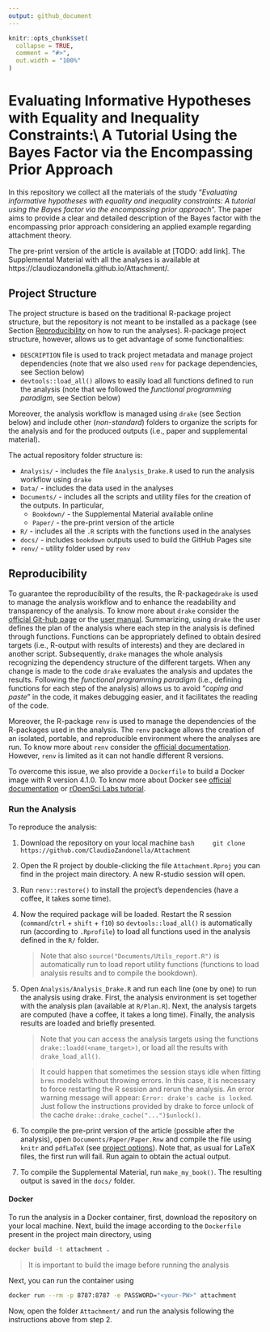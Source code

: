 ```yaml
---
output: github_document
---
```


<!-- README.md is generated from README.Rmd. Please edit that file -->

```r
knitr::opts_chunk$set(
  collapse = TRUE,
  comment = "#>",
  out.width = "100%"
)
```

# Evaluating Informative Hypotheses with Equality and Inequality Constraints:\\ A Tutorial Using the Bayes Factor via the Encompassing Prior Approach

In this repository we collect all the materials of the study “*Evaluating informative hypotheses with equality and inequality constraints: A tutorial using the Bayes factor via the encompassing prior approach*”. The paper aims to provide a clear and detailed description of the Bayes factor with the encompassing prior approach considering an applied example regarding attachment theory.

The pre-print version of the article is available at [TODO: add link]. The Supplemental Material with all the analyses is available at https://claudiozandonella.github.io/Attachment/.

## Project Structure

The project structure is based on the traditional R-package project structure, but the repository is not meant to be installed as a package (see Section [Reproducibility](#reproducibility) on how to run the analyses). R-package project structure, however, allows us to get advantage of some functionalities:

- `DESCRIPTION` file is used to track project metadata and manage project dependencies (note that we also used `renv` for package dependencies, see Section below)
- `devtools::load_all()` allows to easily load all functions defined to run the analysis (note that we followed the *functional programming paradigm*, see Section below)

Moreover, the analysis workflow is managed using `drake` (see Section below) and include other (*non-standard*) folders to organize the scripts for the analysis and for the produced outputs (i.e., paper and supplemental material).

The actual repository folder structure is:

- `Analysis/` - includes the file `Analysis_Drake.R` used to run the analysis workflow using `drake`
- `Data/` - includes the data used in the analyses
- `Documents/` - includes all the scripts and utility files for the creation of the outputs. In particular,
  - `Bookdown/` - the Supplemental Material available online
  - `Paper/` - the pre-print version of the article
- `R/` - includes all the `.R` scripts with the functions used in the analyses
- `docs/` - includes `bookdown` outputs used to build the GitHub Pages site
- `renv/` - utility folder used by `renv`

## Reproducibility {#reproducibility}

To guarantee the reproducibility of the results, the R-package`drake` is used to manage the analysis workflow and to enhance the readability and transparency of the analysis. To know more about `drake` consider the [official Git-hub page](https://github.com/ropensci/drake) or the [user manual](https://books.ropensci.org/drake/). Summarizing, using `drake` the user defines the plan of the analysis where each step in the analysis is defined through functions. Functions can be appropriately defined to obtain desired targets (i.e., R-output with results of interests) and they are declared in another script. Subsequently, `drake` manages the whole analysis recognizing the dependency structure of the different targets. When any change is made to the code `drake` evaluates the analysis and updates the results. Following the *functional programming paradigm* (i.e., defining functions for each step of the analysis) allows us to avoid "*coping and paste*" in the code, it makes debugging easier, and it facilitates the reading of the code.

Moreover, the R-package `renv` is used to manage the dependencies of the R-packages used in the analysis. The `renv` package allows the creation of an isolated, portable, and reproducible environment where the analyses are run. To know more about `renv` consider the [official documentation](https://rstudio.github.io/renv/articles/renv.html). However, `renv` is limited as it can not handle different R versions.

To overcome this issue, we also provide a `Dockerfile` to build a Docker image with R version 4.1.0. To know more about Docker see [official documentation](https://www.docker.com/) or 
[rOpenSci Labs tutorial](https://jsta.github.io/r-docker-tutorial/).

### Run the Analysis

To reproduce the analysis:

1. Download the repository on your local machine
    ```bash
    git clone https://github.com/ClaudioZandonella/Attachment
    ```
1. Open the R project by double-clicking the file `Attachment.Rproj` you can find in the project main directory. A new R-studio session will open.
1. Run `renv::restore()` to install the project's dependencies (have a coffee, it takes some time).
1. Now the required package will be loaded. Restart the R session (`command`/`ctrl` + `shift` + `f10`) so `devtools::load_all()` is automatically run (according to `.Rprofile`) to load all functions used in the analysis defined in the `R/` folder. 

    > Note that also `source("Documents/Utils_report.R")` is automatically run to load report utility functions (functions to load analysis results and to compile the bookdown).
    
1. Open `Analysis/Analysis_Drake.R` and run each line (one by one) to run the analysis using drake. First, the analysis environment is set together with the analysis plan (available at `R/Plan.R`). Next, the analysis targets are computed (have a coffee, it takes a long time). Finally, the analysis results are loaded and briefly presented.

    > Note that you can access the analysis targets using the functions `drake::loadd(<name_target>)`, or load all the results with `drake_load_all()`.

    > It could happen that sometimes the session stays idle when fitting `brms` models without throwing errors. In this case, it is necessary to force restarting the R session and rerun the analysis. An error warning message will appear: `Error: drake's cache is locked`. Just follow the instructions provided by drake to force unlock of the cache  `drake::drake_cache("...")$unlock()`.
    
1. To compile the pre-print version of the article (possible after the analysis), open `Documents/Paper/Paper.Rnw` and compile the file using `knitr` and `pdfLaTeX` (see [project options](https://support.rstudio.com/hc/en-us/articles/200532247-Weaving-Rnw-Files-in-the-RStudio-IDE)). Note that, as usual for LaTeX files, the first run will fail. Run again to obtain the actual output. 
1. To compile the Supplemental Material, run `make_my_book()`. The resulting output is saved in the `docs/` folder.

#### Docker

To run the analysis in a Docker container, first, download the repository on your local machine. Next, build the image according to the `Dockerfile` present in the project main directory, using
```bash
docker build -t attachment .
```

> It is important to build the image before running the analysis

Next, you can run the container using
```bash
docker run --rm -p 8787:8787 -e PASSWORD="<your-PW>" attachment
```

Now, open the folder `Attachment/` and run the analysis following the instructions above from step 2.
